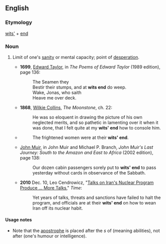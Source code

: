 ==English==
{{rft|Should it be expanded to "to be at one's wit's end" or "at one's wit's end"?}}

===Etymology===
[[wits]][[']] + [[end]]

===Noun===
{{en-noun|head=[[wits]][[']] [[end]]}}

# {{context|idiomatic|lang=en}} Limit of one's [[sanity]] or mental capacity; point of [[desperation]].
#* '''1699''', [[w:Edward Taylor|Edward Taylor]], in ''The Poems of Edward Taylor'' (1989 edition), page 136:
#*: The Seamen they
#*: Bestir their stumps, and at '''wits end''' do weep.
#*: Wake, Jonas, who saith
#*: Heave me over deck.
#* '''1868''', [[w:Wilkie Collins|Wilkie Collins]], ''The Moonstone'', ch. 22:
#*: He was so eloquent in drawing the picture of his own neglected merits, and so pathetic in lamenting over it when it was done, that I felt quite at my '''wits' end''' how to console him.
#* {{RQ:Sinclair Jungle|18}}
#*: The frightened women were at their '''wits' end'''.
#* {{circa|1911}} [[w:John Muir|John Muir]], in John Muir and Michael P. Branch, ''John Muir's Last Journey: South to the Amazon and East to Africa'' (2002 edition), page 138:
#*: Our dozen cabin passengers sorely put to '''wits' end''' to pass yesterday without cards in observance of the Sabbath.
#* '''2010''' Dec. 10, Leo Cendrowicz, "[http://www.time.com/time/world/article/0,8599,2035733,00.html Talks on Iran's Nuclear Program Produce ... More Talks]," ''Time'':
#*: Yet years of talks, threats and sanctions have failed to halt the program, and officials are at their '''wits' end''' on how to wean Iran off its nuclear habit.

====Usage notes====
* Note that the [[apostrophe]] is placed after the ''s'' of {{term|wits}} (meaning abilities), not after {{term|wit}} (one's humour or intelligence).